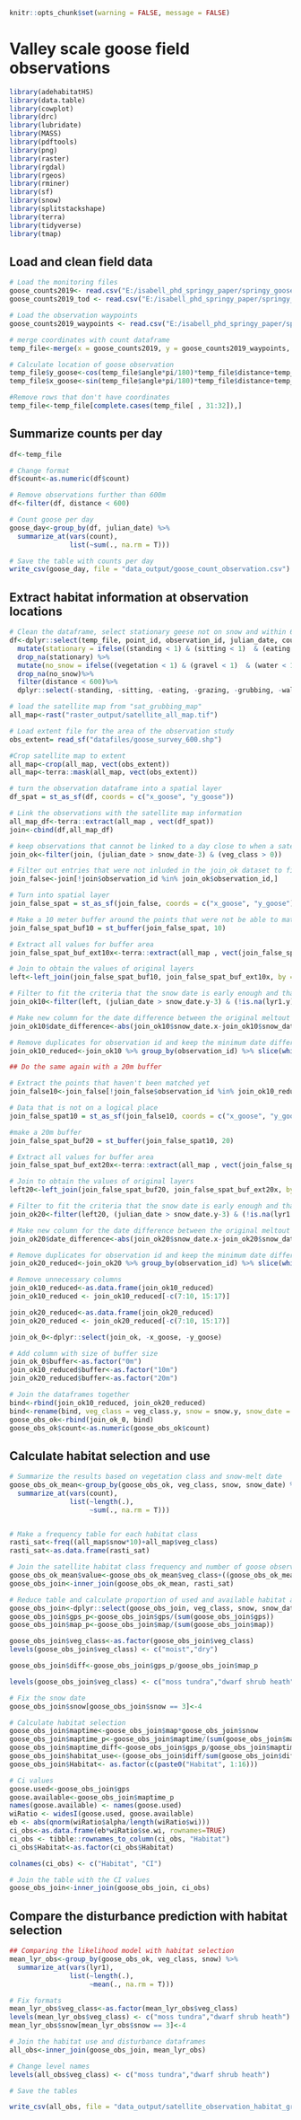 ```r
knitr::opts_chunk$set(warning = FALSE, message = FALSE)
```

# Valley scale goose field observations

```r
library(adehabitatHS)
library(data.table)
library(cowplot)
library(drc)
library(lubridate)
library(MASS)
library(pdftools)
library(png)
library(raster)
library(rgdal)
library(rgeos)
library(rminer)
library(sf)
library(snow)
library(splitstackshape)
library(terra)
library(tidyverse)
library(tmap)
```

## Load and clean field data

```r
# Load the monitoring files
goose_counts2019<- read.csv("E:/isabell_phd_springy_paper/springy_goose_counts/isabell_phd_spring2019_goose_monitoring_19_08_27.csv", sep=";")
goose_counts2019_tod <- read.csv("E:/isabell_phd_springy_paper/springy_goose_counts/isabell_phd_spring2019_goose_monitoring_todalen_addition.csv", sep=";")

# Load the observation waypoints
goose_counts2019_waypoints <- read.csv("E:/isabell_phd_springy_paper/springy_goose_counts/isabell_phd_goose_counts2019_waypoints.csv", sep=";")

# merge coordinates with count dataframe
temp_file<-merge(x = goose_counts2019, y = goose_counts2019_waypoints, by = "point_id", all = TRUE)

# Calculate location of goose observation
temp_file$y_goose<-cos(temp_file$angle*pi/180)*temp_file$distance+temp_file$y_proj
temp_file$x_goose<-sin(temp_file$angle*pi/180)*temp_file$distance+temp_file$x_proj

#Remove rows that don't have coordinates
temp_file<-temp_file[complete.cases(temp_file[ , 31:32]),]
```

## Summarize counts per day

```r
df<-temp_file

# Change format
df$count<-as.numeric(df$count)

# Remove observations further than 600m
df<-filter(df, distance < 600)

# Count goose per day
goose_day<-group_by(df, julian_date) %>%
  summarize_at(vars(count),
               list(~sum(., na.rm = T)))

# Save the table with counts per day
write_csv(goose_day, file = "data_output/goose_count_observation.csv")


```

## Extract habitat information at observation locations
```r
# Clean the dataframe, select stationary geese not on snow and within 600 meters of the observer
df<-dplyr::select(temp_file, point_id, observation_id, julian_date, count, distance, standing, sitting, walking, eating, grazing, grubbing, vegetation, snow, gravel, water, mud, substrate_unknown, x_goose, y_goose) %>% 
  mutate(stationary = ifelse((standing < 1) & (sitting < 1)  & (eating < 1) & (grazing < 1) & (grubbing < 1), 0, 1)) %>%
  drop_na(stationary) %>%
  mutate(no_snow = ifelse((vegetation < 1) & (gravel < 1)  & (water < 1) & (mud < 1), 0, 1)) %>%
  drop_na(no_snow)%>%
  filter(distance < 600)%>%
  dplyr::select(-standing, -sitting, -eating, -grazing, -grubbing, -walking, -stationary, -vegetation, -snow, -gravel, -water, -mud, -substrate_unknown, -no_snow)

# load the satellite map from "sat_grubbing_map"
all_map<-rast("raster_output/satellite_all_map.tif") 

# Load extent file for the area of the observation study
obs_extent= read_sf("datafiles/goose_survey_600.shp")

#Crop satellite map to extent
all_map<-crop(all_map, vect(obs_extent))
all_map<-terra::mask(all_map, vect(obs_extent))

# turn the observation dataframe into a spatial layer
df_spat = st_as_sf(df, coords = c("x_goose", "y_goose"))

# Link the observations with the satellite map information
all_map_df<-terra::extract(all_map , vect(df_spat))
join<-cbind(df,all_map_df)

# keep observations that cannot be linked to a day close to when a satellite image was available
join_ok<-filter(join, (julian_date > snow_date-3) & (veg_class > 0))

# Filter out entries that were not inluded in the join_ok dataset to find nearby matching pixels
join_false<-join[!join$observation_id %in% join_ok$observation_id,]

# Turn into spatial layer
join_false_spat = st_as_sf(join_false, coords = c("x_goose", "y_goose"))

# Make a 10 meter buffer around the points that were not be able to match to a snow-free point
join_false_spat_buf10 = st_buffer(join_false_spat, 10)

# Extract all values for buffer area
join_false_spat_buf_ext10x<-terra::extract(all_map , vect(join_false_spat_buf10), exact=TRUE)

# Join to obtain the values of original layers
left<-left_join(join_false_spat_buf10, join_false_spat_buf_ext10x, by = "ID")

# Filter to fit the criteria that the snow date is early enough and that the vegetation classes are the same
join_ok10<-filter(left, (julian_date > snow_date.y-3) & (!is.na(lyr1.y)))

# Make new column for the date difference between the original meltout date and the one of the buffer
join_ok10$date_difference<-abs(join_ok10$snow_date.x-join_ok10$snow_date.y)

# Remove duplicates for observation id and keep the minimum date difference
join_ok10_reduced<-join_ok10 %>% group_by(observation_id) %>% slice(which.min(date_difference))

## Do the same again with a 20m buffer

# Extract the points that haven't been matched yet
join_false10<-join_false[!join_false$observation_id %in% join_ok10_reduced$observation_id,]

# Data that is not on a logical place
join_false_spat10 = st_as_sf(join_false10, coords = c("x_goose", "y_goose"))

#make a 20m buffer
join_false_spat_buf20 = st_buffer(join_false_spat10, 20)

# Extract all values for buffer area
join_false_spat_buf_ext20x<-terra::extract(all_map , vect(join_false_spat_buf20), exact=TRUE)

# Join to obtain the values of original layers
left20<-left_join(join_false_spat_buf20, join_false_spat_buf_ext20x, by = "ID")

# Filter to fit the criteria that the snow date is early enough and that the vegetation classes are the same
join_ok20<-filter(left20, (julian_date > snow_date.y-3) & (!is.na(lyr1.y)))

# Make new column for the date difference between the original meltout date and the one of the buffer
join_ok20$date_difference<-abs(join_ok20$snow_date.x-join_ok20$snow_date.y)

# Remove duplicates for observation id and keep the minimum date difference
join_ok20_reduced<-join_ok20 %>% group_by(observation_id) %>% slice(which.min(date_difference))

# Remove unnecessary columns
join_ok10_reduced<-as.data.frame(join_ok10_reduced)
join_ok10_reduced <- join_ok10_reduced[-c(7:10, 15:17)]

join_ok20_reduced<-as.data.frame(join_ok20_reduced)
join_ok20_reduced <- join_ok20_reduced[-c(7:10, 15:17)]

join_ok_0<-dplyr::select(join_ok, -x_goose, -y_goose)

# Add column with size of buffer size
join_ok_0$buffer<-as.factor("0m")
join_ok10_reduced$buffer<-as.factor("10m")
join_ok20_reduced$buffer<-as.factor("20m")

# Join the dataframes together
bind<-rbind(join_ok10_reduced, join_ok20_reduced)
bind<-rename(bind, veg_class = veg_class.y, snow = snow.y, snow_date = snow_date.y, lyr1 = lyr1.y)
goose_obs_ok<-rbind(join_ok_0, bind)
goose_obs_ok$count<-as.numeric(goose_obs_ok$count)

```


## Calculate habitat selection and use
```r
# Summarize the results based on vegetation class and snow-melt date
goose_obs_ok_mean<-group_by(goose_obs_ok, veg_class, snow, snow_date) %>%
  summarize_at(vars(count),
               list(~length(.),
                    ~sum(., na.rm = T)))


# Make a frequency table for each habitat class
rasti_sat<-freq((all_map$snow*10)+all_map$veg_class)
rasti_sat<-as.data.frame(rasti_sat)

# Join the satellite habitat class frequency and number of goose observations into one table
goose_obs_ok_mean$value<-goose_obs_ok_mean$veg_class+((goose_obs_ok_mean$snow)*10)
goose_obs_join<-inner_join(goose_obs_ok_mean, rasti_sat)

# Reduce table and calculate proportion of used and available habitat and the selection ratio
goose_obs_join<-dplyr::select(goose_obs_join, veg_class, snow, snow_date, gps=sum, map=count)
goose_obs_join$gps_p<-goose_obs_join$gps/(sum(goose_obs_join$gps))
goose_obs_join$map_p<-goose_obs_join$map/(sum(goose_obs_join$map))

goose_obs_join$veg_class<-as.factor(goose_obs_join$veg_class)
levels(goose_obs_join$veg_class) <- c("moist","dry")

goose_obs_join$diff<-goose_obs_join$gps_p/goose_obs_join$map_p

levels(goose_obs_join$veg_class) <- c("moss tundra","dwarf shrub heath")

# Fix the snow date
goose_obs_join$snow[goose_obs_join$snow == 3]<-4

# Calculate habitat selection
goose_obs_join$maptime<-goose_obs_join$map*goose_obs_join$snow
goose_obs_join$maptime_p<-goose_obs_join$maptime/(sum(goose_obs_join$maptime))
goose_obs_join$maptime_diff<-goose_obs_join$gps_p/goose_obs_join$maptime_p
goose_obs_join$habitat_use<-(goose_obs_join$diff/sum(goose_obs_join$diff))*100
goose_obs_join$Habitat<- as.factor(c(paste0("Habitat", 1:16)))

# Ci values
goose.used<-goose_obs_join$gps
goose.available<-goose_obs_join$maptime_p
names(goose.available) <- names(goose.used)
wiRatio <- widesI(goose.used, goose.available)
eb <- abs(qnorm(wiRatio$alpha/length(wiRatio$wi)))
ci_obs<-as.data.frame(eb*wiRatio$se.wi, rownames=TRUE)
ci_obs <- tibble::rownames_to_column(ci_obs, "Habitat")
ci_obs$Habitat<-as.factor(ci_obs$Habitat)

colnames(ci_obs) <- c("Habitat", "CI")

# Join the table with the CI values
goose_obs_join<-inner_join(goose_obs_join, ci_obs)

```

## Compare the disturbance prediction with habitat selection
```r
## Comparing the likelihood model with habitat selection
mean_lyr_obs<-group_by(goose_obs_ok, veg_class, snow) %>%
  summarize_at(vars(lyr1),
               list(~length(.),
                    ~mean(., na.rm = T)))

# Fix formats
mean_lyr_obs$veg_class<-as.factor(mean_lyr_obs$veg_class)
levels(mean_lyr_obs$veg_class) <- c("moss tundra","dwarf shrub heath")
mean_lyr_obs$snow[mean_lyr_obs$snow == 3]<-4

# Join the habitat use and disturbance dataframes
all_obs<-inner_join(goose_obs_join, mean_lyr_obs)

# Change level names
levels(all_obs$veg_class) <- c("moss tundra","dwarf shrub heath")
```


```r
# Save the tables

write_csv(all_obs, file = "data_output/satellite_observation_habitat_grubbing.csv")

```



